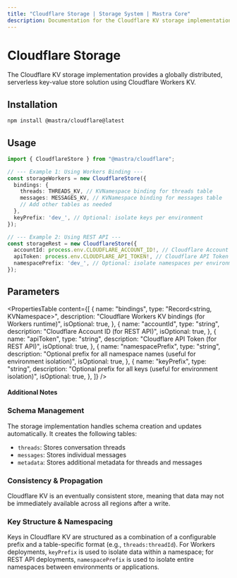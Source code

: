 ```yaml
---
title: "Cloudflare Storage | Storage System | Mastra Core"
description: Documentation for the Cloudflare KV storage implementation in Mastra.
---
```


# Cloudflare Storage

The Cloudflare KV storage implementation provides a globally distributed, serverless key-value store solution using Cloudflare Workers KV.

## Installation

```bash copy
npm install @mastra/cloudflare@latest
```

## Usage

```typescript copy showLineNumbers
import { CloudflareStore } from "@mastra/cloudflare";

// --- Example 1: Using Workers Binding ---
const storageWorkers = new CloudflareStore({
  bindings: {
    threads: THREADS_KV, // KVNamespace binding for threads table
    messages: MESSAGES_KV, // KVNamespace binding for messages table
    // Add other tables as needed
  },
  keyPrefix: 'dev_', // Optional: isolate keys per environment
});

// --- Example 2: Using REST API ---
const storageRest = new CloudflareStore({
  accountId: process.env.CLOUDFLARE_ACCOUNT_ID!, // Cloudflare Account ID
  apiToken: process.env.CLOUDFLARE_API_TOKEN!, // Cloudflare API Token
  namespacePrefix: 'dev_', // Optional: isolate namespaces per environment
});
```

## Parameters

<PropertiesTable
  content={[
    {
      name: "bindings",
      type: "Record<string, KVNamespace>",
      description: "Cloudflare Workers KV bindings (for Workers runtime)",
      isOptional: true,
    },
    {
      name: "accountId",
      type: "string",
      description: "Cloudflare Account ID (for REST API)",
      isOptional: true,
    },
    {
      name: "apiToken",
      type: "string",
      description: "Cloudflare API Token (for REST API)",
      isOptional: true,
    },
    {
      name: "namespacePrefix",
      type: "string",
      description: "Optional prefix for all namespace names (useful for environment isolation)",
      isOptional: true,
    },
    {
      name: "keyPrefix",
      type: "string",
      description: "Optional prefix for all keys (useful for environment isolation)",
      isOptional: true,
    },
  ]}
/>

#### Additional Notes

### Schema Management

The storage implementation handles schema creation and updates automatically. It creates the following tables:

- `threads`: Stores conversation threads
- `messages`: Stores individual messages
- `metadata`: Stores additional metadata for threads and messages

### Consistency & Propagation

Cloudflare KV is an eventually consistent store, meaning that data may not be immediately available across all regions after a write. 

### Key Structure & Namespacing

Keys in Cloudflare KV are structured as a combination of a configurable prefix and a table-specific format (e.g., `threads:threadId`). 
For Workers deployments, `keyPrefix` is used to isolate data within a namespace; for REST API deployments, `namespacePrefix` is used to isolate entire namespaces between environments or applications.
